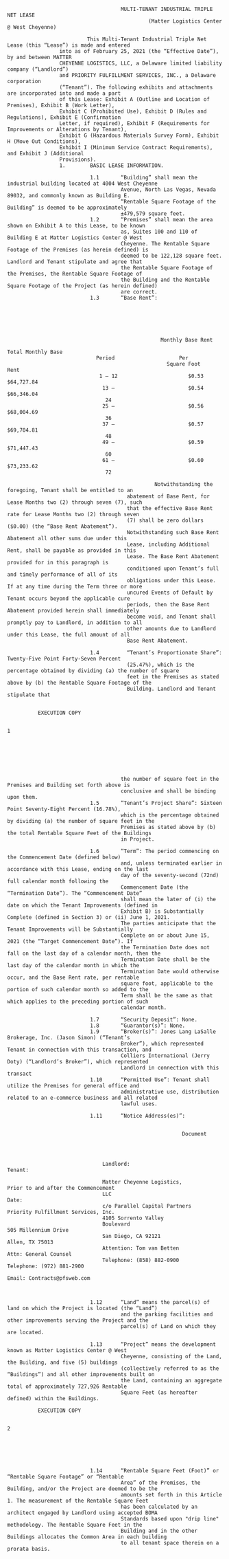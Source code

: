 
                                         MULTI-TENANT INDUSTRIAL TRIPLE NET LEASE
                                                  (Matter Logistics Center @ West Cheyenne)

                              This Multi-Tenant Industrial Triple Net Lease (this “Lease”) is made and entered
                     into as of February 25, 2021 (the “Effective Date”), by and between MATTER
                     CHEYENNE LOGISTICS, LLC, a Delaware limited liability company (“Landlord”)
                     and PRIORITY FULFILLMENT SERVICES, INC., a Delaware corporation
                     (“Tenant”). The following exhibits and attachments are incorporated into and made a part
                     of this Lease: Exhibit A (Outline and Location of Premises), Exhibit B (Work Letter),
                     Exhibit C (Prohibited Use), Exhibit D (Rules and Regulations), Exhibit E (Confirmation
                     Letter, if required), Exhibit F (Requirements for Improvements or Alterations by Tenant),
                     Exhibit G (Hazardous Materials Survey Form), Exhibit H (Move Out Conditions),
                     Exhibit I (Minimum Service Contract Requirements), and Exhibit J (Additional
                     Provisions).
                     1.        BASIC LEASE INFORMATION.

                               1.1       “Building” shall mean the industrial building located at 4004 West Cheyenne
                                         Avenue, North Las Vegas, Nevada 89032, and commonly known as Building E.
                                         “Rentable Square Footage of the Building” is deemed to be approximately
                                         ±479,579 square feet.
                               1.2       “Premises” shall mean the area shown on Exhibit A to this Lease, to be known
                                         as, Suites 100 and 110 of Building E at Matter Logistics Center @ West
                                         Cheyenne. The Rentable Square Footage of the Premises (as herein defined) is
                                         deemed to be 122,128 square feet. Landlord and Tenant stipulate and agree that
                                         the Rentable Square Footage of the Premises, the Rentable Square Footage of
                                         the Building and the Rentable Square Footage of the Project (as herein defined)
                                         are correct.
                               1.3       “Base Rent”:






                                                      Monthly Base Rent
                                                                                           Total Monthly Base
                                 Period                     Per
                                                        Square Foot                               Rent
                                  1 – 12                       $0.53                           $64,727.84
                                   13 –                        $0.54                           $66,346.04
                                    24
                                   25 –                        $0.56                           $68,004.69
                                    36
                                   37 –                        $0.57                           $69,704.81
                                    48
                                   49 –                        $0.59                           $71,447.43
                                    60
                                   61 –                        $0.60                           $73,233.62
                                    72

                                                    Notwithstanding the foregoing, Tenant shall be entitled to an
                                           abatement of Base Rent, for Lease Months two (2) through seven (7), such
                                           that the effective Base Rent rate for Lease Months two (2) through seven
                                           (7) shall be zero dollars ($0.00) (the “Base Rent Abatement”).
                                           Notwithstanding such Base Rent Abatement all other sums due under this
                                           Lease, including Additional Rent, shall be payable as provided in this
                                           Lease. The Base Rent Abatement provided for in this paragraph is
                                           conditioned upon Tenant’s full and timely performance of all of its
                                           obligations under this Lease. If at any time during the Term three or more
                                           uncured Events of Default by Tenant occurs beyond the applicable cure
                                           periods, then the Base Rent Abatement provided herein shall immediately
                                           become void, and Tenant shall promptly pay to Landlord, in addition to all
                                           other amounts due to Landlord under this Lease, the full amount of all
                                           Base Rent Abatement.

                               1.4         “Tenant’s Proportionate Share”: Twenty-Five Point Forty-Seven Percent
                                           (25.47%), which is the percentage obtained by dividing (a) the number of square
                                           feet in the Premises as stated above by (b) the Rentable Square Footage of the
                                           Building. Landlord and Tenant stipulate that


              EXECUTION COPY

                                                                                1







                                         the number of square feet in the Premises and Building set forth above is
                                         conclusive and shall be binding upon them.
                               1.5       “Tenant’s Project Share”: Sixteen Point Seventy-Eight Percent (16.78%),
                                         which is the percentage obtained by dividing (a) the number of square feet in the
                                         Premises as stated above by (b) the total Rentable Square Feet of the Buildings
                                         in Project.

                               1.6       “Term”: The period commencing on the Commencement Date (defined below)
                                         and, unless terminated earlier in accordance with this Lease, ending on the last
                                         day of the seventy-second (72nd) full calendar month following the
                                         Commencement Date (the “Termination Date”). The “Commencement Date”
                                         shall mean the later of (i) the date on which the Tenant Improvements (defined in
                                         Exhibit B) is Substantially Complete (defined in Section 3) or (ii) June 1, 2021.
                                         The parties anticipate that the Tenant Improvements will be Substantially
                                         Complete on or about June 15, 2021 (the “Target Commencement Date”). If
                                         the Termination Date does not fall on the last day of a calendar month, then the
                                         Termination Date shall be the last day of the calendar month in which the
                                         Termination Date would otherwise occur, and the Base Rent rate, per rentable
                                         square foot, applicable to the portion of such calendar month so added to the
                                         Term shall be the same as that which applies to the preceding portion of such
                                         calendar month.

                               1.7       “Security Deposit”: None.
                               1.8       “Guarantor(s)”: None.
                               1.9       “Broker(s)”: Jones Lang LaSalle Brokerage, Inc. (Jason Simon) (“Tenant’s
                                         Broker”), which represented Tenant in connection with this transaction, and
                                         Colliers International (Jerry Doty) (“Landlord’s Broker”), which represented
                                         Landlord in connection with this transact
                               1.10      “Permitted Use”: Tenant shall utilize the Premises for general office and
                                         administrative use, distribution related to an e-commerce business and all related
                                         lawful uses.

                               1.11      “Notice Address(es)”:


                                                             Document




                                   Landlord:                            Tenant:

                                   Matter Cheyenne Logistics,           Prior to and after the Commencement
                                   LLC                                  Date:
                                   c/o Parallel Capital Partners        Priority Fulfillment Services, Inc.
                                   4105 Sorrento Valley
                                   Boulevard                            505 Millennium Drive
                                   San Diego, CA 92121                  Allen, TX 75013
                                   Attention: Tom van Betten            Attn: General Counsel
                                   Telephone: (858) 882-0900            Telephone: (972) 881-2900
                                                                        Email: Contracts@pfsweb.com



                               1.12      “Land” means the parcel(s) of land on which the Project is located (the “Land”)
                                         and the parking facilities and other improvements serving the Project and the
                                         parcel(s) of Land on which they are located.

                               1.13      “Project” means the development known as Matter Logistics Center @ West
                                         Cheyenne, consisting of the Land, the Building, and five (5) buildings
                                         (collectively referred to as the “Buildings”) and all other improvements built on
                                         the Land, containing an aggregate total of approximately 727,926 Rentable
                                         Square Feet (as hereafter defined) within the Buildings.

              EXECUTION COPY

                                                                                2






                               1.14      “Rentable Square Feet (Foot)” or “Rentable Square Footage” or “Rentable
                                         Area” of the Premises, the Building, and/or the Project are deemed to be the
                                         amounts set forth in this Article 1. The measurement of the Rentable Square Feet
                                         has been calculated by an architect engaged by Landlord using accepted BOMA
                                         Standards based upon "drip line" methodology. The Rentable Square Feet in the
                                         Building and in the other Buildings allocates the Common Area in each building
                                         to all tenant space therein on a prorata basis.